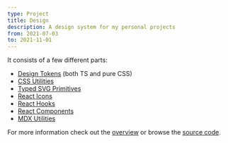 ```yaml
---
type: Project
title: Design
description: A design system for my personal projects
from: 2021-07-03
to: 2021-11-01
---
```


It consists of a few different parts:

- [Design Tokens](https://github.com/nico-bachner/v3/blob/main/packages/design-tokens) (both TS and pure CSS)
- [CSS Utilities](https://github.com/nico-bachner/v3/blob/main/packages/css)
- [Typed SVG Primitives](https://github.com/nico-bachner/v3/blob/main/packages/react-svg)
- [React Icons](https://github.com/nico-bachner/v3/blob/main/packages/icons-react)
- [React Hooks](https://github.com/nico-bachner/v3/blob/main/packages/react-hooks)
- [React Components](https://github.com/nico-bachner/v3/blob/main/packages/components-react)
- [MDX Utilities](https://github.com/nico-bachner/v3/blob/main/packages/react-svg)

For more information check out the [overview](/design) or browse the [source code](https://github.com/nico-bachner/v3/tree/main/packages).
